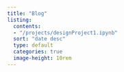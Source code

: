 ```yaml
---
title: "Blog"
listing:
  contents:
  - "/projects/designProject1.ipynb"
  sort: "date desc"
  type: default
  categories: true
  image-height: 10rem
---
```

